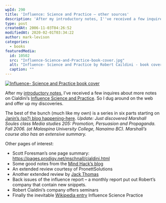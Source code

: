 ```yaml
---
wpId: 290
title: 'Influence: Science and Practice – other sources'
description: 'After my introductory notes, I''ve received a few inquires about more notes on Cialdini''s Influence Science and Practice. So I dug around on the web and offer up my discoveries. The best of the bunch (much like my own) is a series in six parts starting on Janin''s (sp?) blog happening-here. Update: Just discovered Marshall ...'
type: post
createdAt: 2006-11-03T04:26:52
modifiedAt: 2020-02-01T03:34:22
author: mark-levison
categories:
  - books
featuredMedia:
  id: 10502
  src: "Influence-Science-and-Practice-book-cover.jpg"
  alt: "Influence- Science and Practice by Robert Caildini - book cover"
  caption: ""
---
```



[![Influence- Science and Practice book cover](Influence-Science-and-Practice-book-cover.jpg)](https://www.amazon.com/gp/product/0321011473/&tag=notesfromatoo-20)

After my [introductory notes](/blog/influence_why_a.html), I’ve received a few inquires about more notes on Cialdini’s [Influence Science and Practice](https://www.amazon.com/gp/product/0321011473/&tag=notesfromatoo-20). So I dug around on the web and offer up my discoveries.

The best of the bunch (much like my own) is a series in six parts starting on [Janin’s (sp?) blog happening-here](https://happening-here.blogspot.com/2006/01/surrounded-by-weapons-of-influence.html). _Update: Just discovered Marshall Soules class Media studies 205: Promotion, Persuasion and Propaganda. Fall 2006. (at Malaspina University College, Nanaimo BC). Marshall’s course also has an extensive summary._

Other pages of interest:

*   Scott Foresman’s one page summary: https://pages.prodigy.net/mschnall/cialdini.html
*   Some good notes from the [Mind Hack’s blog](https://www.mindhacks.com/blog/2006/02/influence_by_robert.html)
*   An extended review courtesy of PronettSolutions
*   Another extended review by [Jack Thomas](https://jackthomas.livejournal.com/104831.html)
*   Back issues of the influence report – a monthly report put out Robert’s company that contain new snippets.
*   Robert Cialdini’s company offers seminars
*   Finally the inevitable [Wikipedia entry](https://en.wikipedia.org/wiki/Influence_Science_and_Practice) Influence Science Practice